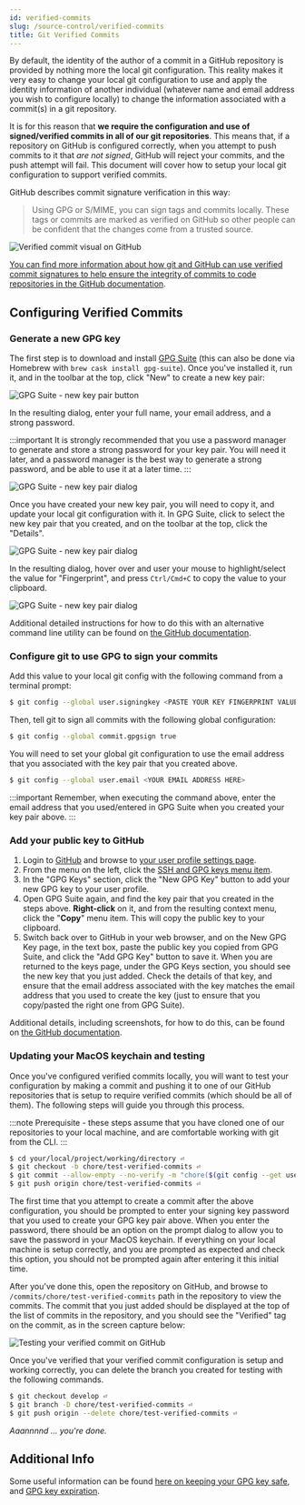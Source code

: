 ```yaml
---
id: verified-commits
slug: /source-control/verified-commits
title: Git Verified Commits
---
```


By default, the identity of the author of a commit in a GitHub repository is provided by nothing more the local git configuration. This reality makes it very easy to change your local git configuration to use and apply the identity information of another individual (whatever name and email address you wish to configure locally) to change the information associated with a commit(s) in a git repository.

It is for this reason that **we require the configuration and use of signed/verified commits in all of our git repositories**. This means that, if a repository on GitHub is configured correctly, when you attempt to push commits to it that _are not signed_, GitHub will reject your commits, and the push attempt will fail. This document will cover how to setup your local git configuration to support verified commits.

GitHub describes commit signature verification in this way:

> Using GPG or S/MIME, you can sign tags and commits locally. These tags or commits are marked as verified on GitHub so other people can be confident that the changes come from a trusted source.

![Verified commit visual on GitHub](verified-commit.png)

[You can find more information about how git and GitHub can use verified commit signatures to help ensure the integrity of commits to code repositories in the GitHub documentation](https://docs.github.com/en/github/authenticating-to-github/managing-commit-signature-verification/about-commit-signature-verification).

## Configuring Verified Commits

### Generate a new GPG key

The first step is to download and install [GPG Suite](https://gpgtools.org/) (this can also be done via Homebrew with `brew cask install gpg-suite`). Once you've installed it, run it, and in the toolbar at the top, click "New" to create a new key pair:

![GPG Suite - new key pair button](verified-commits-gpg-suite-new.png)

In the resulting dialog, enter your full name, your email address, and a strong password.

:::important
It is strongly recommended that you use a password manager to generate and store a strong password for your key pair. You will need it later, and a password manager is the best way to generate a strong password, and be able to use it at a later time.
:::

![GPG Suite - new key pair dialog](verified-commits-gpg-suite-new-key-pair-dialog.png)

Once you have created your new key pair, you will need to copy it, and update your local git configuration with it. In GPG Suite, click to select the new key pair that you created, and on the toolbar at the top, click the "Details".

![GPG Suite - new key pair dialog](verified-commits-gpg-suite-view-key-details.png)

In the resulting dialog, hover over and user your mouse to highlight/select the value for "Fingerprint", and press `Ctrl/Cmd+C` to copy the value to your clipboard.

![GPG Suite - new key pair dialog](verified-commits-gpg-suite-key-details-dialog.png)

Additional detailed instructions for how to do this with an alternative command line utility can be found on [the GitHub documentation](https://docs.github.com/en/github/authenticating-to-github/managing-commit-signature-verification/generating-a-new-gpg-key).

### Configure git to use GPG to sign your commits

Add this value to your local git config with the following command from a terminal prompt:

```sh
$ git config --global user.signingkey <PASTE YOUR KEY FINGERPRINT VALUE HERE>
```

Then, tell git to sign all commits with the following global configuration:

```sh
$ git config --global commit.gpgsign true
```

You will need to set your global git configuration to use the email address that you associated with the key pair that you created above.

```sh
$ git config --global user.email <YOUR EMAIL ADDRESS HERE>
```

:::important
Remember, when executing the command above, enter the email address that you used/entered in GPG Suite when you created your key pair above.
:::

### Add your public key to GitHub

1. Login to [GitHub](https://github.com) and browse to [your user profile settings page](https://github.com/settings/profile).
1. From the menu on the left, click the [SSH and GPG keys menu item](https://github.com/settings/keys).
1. In the "GPG Keys" section, click the "New GPG Key" button to add your new GPG key to your user profile.
1. Open GPG Suite again, and find the key pair that you created in the steps above. **Right-click** on it, and from the resulting context menu, click the "**Copy**" menu item. This will copy the public key to your clipboard.
1. Switch back over to GitHub in your web browser, and on the New GPG Key page, in the text box, paste the public key you copied from GPG Suite, and click the "Add GPG Key" button to save it. When you are returned to the keys page, under the GPG Keys section, you should see the new key that you just added. Check the details of that key, and ensure that the email address associated with the key matches the email address that you used to create the key (just to ensure that you copy/pasted the right one from GPG Suite).

Additional details, including screenshots, for how to do this, can be found on [the GitHub documentation](https://docs.github.com/en/github/authenticating-to-github/managing-commit-signature-verification/adding-a-new-gpg-key-to-your-github-account).

### Updating your MacOS keychain and testing

Once you've configured verified commits locally, you will want to test your configuration by making a commit and pushing it to one of our GitHub repositories that is setup to require verified commits (which should be all of them). The following steps will guide you through this process.

:::note
Prerequisite - these steps assume that you have cloned one of our repositories to your local machine, and are comfortable working with git from the CLI.
:::

```sh
$ cd your/local/project/working/directory ⏎
$ git checkout -b chore/test-verified-commits ⏎
$ git commit --allow-empty --no-verify -m "chore($(git config --get user.name)): verifying signed commits on $(date "+%Y-%m-%d")" ⏎
$ git push origin chore/test-verified-commits ⏎
```

The first time that you attempt to create a commit after the above configuration, you should be prompted to enter your signing key password that you used to create your GPG key pair above. When you enter the password, there should be an option on the prompt dialog to allow you to save the password in your MacOS keychain. If everything on your local machine is setup correctly, and you are prompted as expected and check this option, you should not be prompted again after entering it this initial time.

After you've done this, open the repository on GitHub, and browse to `/commits/chore/test-verified-commits` path in the repository to view the commits. The commit that you just added should be displayed at the top of the list of commits in the repository, and you should see the "Verified" tag on the commit, as in the screen capture below:

![Testing your verified commit on GitHub](verified-commits-testing-github-commit.png)

Once you've verified that your verified commit configuration is setup and working correctly, you can delete the branch you created for testing with the following commands.

```sh
$ git checkout develop ⏎
$ git branch -D chore/test-verified-commits ⏎
$ git push origin --delete chore/test-verified-commits ⏎
```

_Aaannnnd ... you're done._

## Additional Info

Some useful information can be found [here on keeping your GPG key safe](https://github.com/sparkbox/standard/blob/1ca790bf2e5d553264b5d746ab3a9c91a6ffb766/security/security_policy_compliance/verified-commits.md#keeping-your-key-safe), and [GPG key expiration](https://github.com/sparkbox/standard/blob/1ca790bf2e5d553264b5d746ab3a9c91a6ffb766/security/security_policy_compliance/verified-commits.md#expired-keys).
